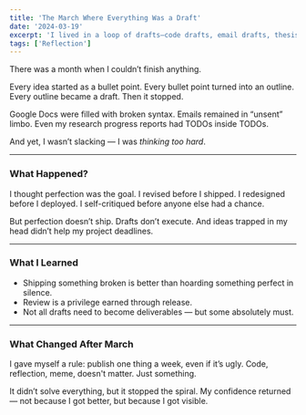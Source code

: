 ```yaml
---
title: 'The March Where Everything Was a Draft'
date: '2024-03-19'
excerpt: 'I lived in a loop of drafts—code drafts, email drafts, thesis drafts, unreadable thoughts on paper. And none of them shipped.'
tags: ['Reflection']
---
```


There was a month when I couldn’t finish anything.

Every idea started as a bullet point. Every bullet point turned into an outline. Every outline became a draft. Then it stopped.

Google Docs were filled with broken syntax. Emails remained in “unsent” limbo. Even my research progress reports had TODOs inside TODOs.

And yet, I wasn’t slacking — I was *thinking too hard*.

---

### What Happened?

I thought perfection was the goal.
I revised before I shipped. I redesigned before I deployed. I self-critiqued before anyone else had a chance.

But perfection doesn’t ship. Drafts don’t execute. And ideas trapped in my head didn’t help my project deadlines.

---

### What I Learned

- Shipping something broken is better than hoarding something perfect in silence.
- Review is a privilege earned through release.
- Not all drafts need to become deliverables — but some absolutely must.

---

### What Changed After March

I gave myself a rule: publish one thing a week, even if it’s ugly.
Code, reflection, meme, doesn't matter. Just something.

It didn’t solve everything, but it stopped the spiral. My confidence returned — not because I got better, but because I got visible.
